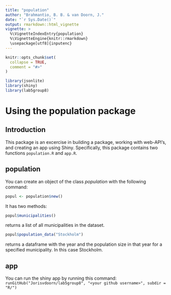 ```yaml
---
title: "population"
author: "Brahmantio, B. B. & van Doorn, J."
date: "`r Sys.Date()`"
output: rmarkdown::html_vignette
vignette: >
  %\VignetteIndexEntry{population}
  %\VignetteEngine{knitr::rmarkdown}
  \usepackage[utf8]{inputenc}
---
```


```r
knitr::opts_chunk$set(
  collapse = TRUE,
  comment = "#>"
)
```

```r
library(jsonlite)
library(shiny)
library(lab5group8)
```

# Using the population package
## Introduction
This package is an excercise in building a package, working with web-API's, and creating an app using Shiny. Specifically, this package contains two functions `population.R` and `app.R`.

## population
You can create an object of the class *population* with the following command:

```r
popul <- population$new()
```
It has two methods:
```r
popul$municipalities()
```
returns a list of all municipalities in the dataset.


```r
popul$population_data("Stockholm")
```
returns a dataframe with the year and the population size in that year for a specified municipality. In this case Stockholm.


## app
You can run the shiny app by running this command:
`runGitHub("Jorisvdoorn/lab5group8", "<your github username>", subdir = "R/")`

